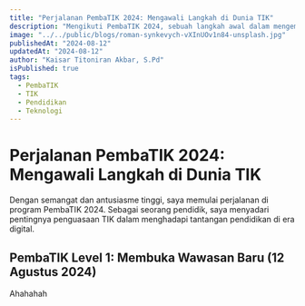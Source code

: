 ```yaml
---
title: "Perjalanan PembaTIK 2024: Mengawali Langkah di Dunia TIK"
description: "Mengikuti PembaTIK 2024, sebuah langkah awal dalam mengembangkan kompetensi TIK di dunia pendidikan."
image: "../../public/blogs/roman-synkevych-vXInUOv1n84-unsplash.jpg"
publishedAt: "2024-08-12" 
updatedAt: "2024-08-12"
author: "Kaisar Titoniran Akbar, S.Pd"
isPublished: true
tags:
  - PembaTIK
  - TIK
  - Pendidikan
  - Teknologi
---
```


# Perjalanan PembaTIK 2024: Mengawali Langkah di Dunia TIK

Dengan semangat dan antusiasme tinggi, saya memulai perjalanan di program PembaTIK 2024.  Sebagai seorang pendidik, saya menyadari pentingnya penguasaan TIK dalam menghadapi tantangan pendidikan di era digital.

## PembaTIK Level 1:  Membuka Wawasan Baru (12 Agustus 2024)

Ahahahah